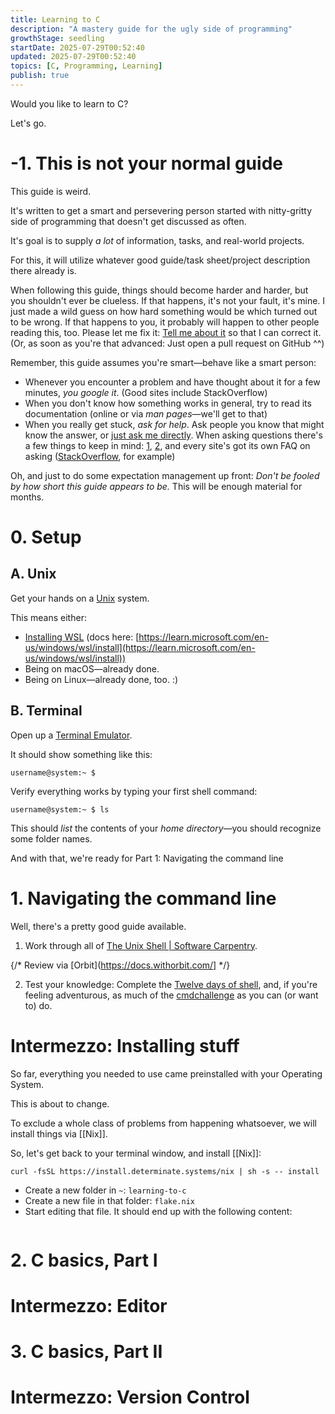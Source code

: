 ```yaml
---
title: Learning to C
description: "A mastery guide for the ugly side of programming"
growthStage: seedling
startDate: 2025-07-29T00:52:40
updated: 2025-07-29T00:52:40
topics: [C, Programming, Learning]
publish: true
---
```


Would you like to learn to C?

Let's go.

# -1. This is not your normal guide

This guide is weird.

It's written to get a smart and persevering person started with nitty-gritty side of programming that doesn't get discussed as often.

It's goal is to supply _a lot_ of information, tasks, and real-world projects.

For this, it will utilize whatever good guide/task sheet/project description there already is.

When following this guide, things should become harder and harder, but you shouldn't ever be clueless.
If that happens, it's not your fault, it's mine.
I just made a wild guess on how hard something would be which turned out to be wrong.
If that happens to you, it probably will happen to other people reading this, too. Please let me fix it: [Tell me about it](mailto:bah@posteo.de) so that I can correct it. (Or, as soon as you're that advanced: Just open a pull request on GitHub ^^)

Remember, this guide assumes you're smart—behave like a smart person:
- Whenever you encounter a problem and have thought about it for a few minutes, _you google it_. (Good sites include StackOverflow)
- When you don't know how something works in general, try to read its documentation (online or via _man pages_—we'll get to that)
- When you really get stuck, _ask for help_. Ask people you know that might know the answer, or [just ask me directly](mailto:bah@posteo.de). When asking questions there's a few things to keep in mind: [1](https://dontasktoask.com/), [2](https://xyproblem.info/), and every site's got its own FAQ on asking ([StackOverflow](https://stackoverflow.com/help/how-to-ask), for example)

Oh, and just to do some expectation management up front: _Don't be fooled by how short this guide appears to be._ This will be enough material for months.

# 0. Setup

## A. Unix

Get your hands on a [Unix](https://en.wikipedia.org/wiki/Unix) system.

This means either:
- [Installing WSL](https://www.youtube.com/watch?v=gTf32sX9ci0) (docs here: [https://learn.microsoft.com/en-us/windows/wsl/install](https://learn.microsoft.com/en-us/windows/wsl/install))
- Being on macOS—already done.
- Being on Linux—already done, too. :)

## B. Terminal

Open up a [Terminal Emulator](https://en.wikipedia.org/wiki/Terminal_emulator).

It should show something like this:

```shell
username@system:~ $ 
```

Verify everything works by typing your first shell command:

```shell
username@system:~ $ ls
```

This should _list_ the contents of your _home directory_—you should recognize some folder names.

And with that, we're ready for Part 1: Navigating the command line

# 1. Navigating the command line

Well, there's a pretty good guide available.

1. Work through all of [The Unix Shell | Software Carpentry](https://swcarpentry.github.io/shell-novice/).

{/*  Review via [Orbit](https://docs.withorbit.com/] */}

2. Test your knowledge: Complete the [Twelve days of shell](https://12days.cmdchallenge.com/), and, if you're feeling adventurous, as much of the [cmdchallenge](https://cmdchallenge.com/) as you can (or want to) do.

# Intermezzo: Installing stuff

So far, everything you needed to use came preinstalled with your Operating System.

This is about to change.

To exclude a <Il href="works-on-my-machine">whole class of problems</Il> from happening whatsoever, we will install things via [[Nix]].

So, let's get back to your terminal window, and install [[Nix]]:

```shell
curl -fsSL https://install.determinate.systems/nix | sh -s -- install
```

- Create a new folder in `~`: `learning-to-c`
- Create a new file in that folder: `flake.nix`
- Start editing that file. It should end up with the following content:

<Draft>

```nix

```


# 2. C basics, Part I

# Intermezzo: Editor

# 3. C basics, Part II

# Intermezzo: Version Control

</Draft>
